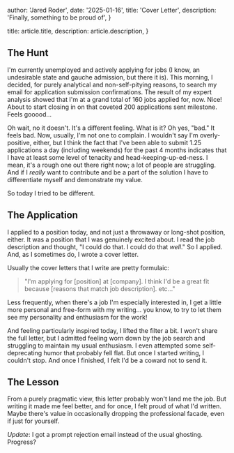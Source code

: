 
  author: 'Jared Roder',
  date: '2025-01-16',
  title: 'Cover Letter',
  description:
    'Finally, something to be proud of',
}

  title: article.title,
  description: article.description,
}


## The Hunt

I'm currently unemployed and actively applying for jobs (I know, an undesirable state and gauche admission, but there it is). This morning, I decided, for purely analytical and non-self-pitying reasons, to search my email for application submission confirmations. The result of my expert analysis showed that I'm at a grand total of 160 jobs applied for, now. Nice! About to start closing in on that coveted 200 applications sent milestone. Feels gooood...

Oh wait, no it doesn't. It's a different feeling. What is it? Oh yes, "bad." It feels bad. Now, usually, I'm not one to complain. I wouldn't say I'm overly-positive, either, but I think the fact that I've been able to submit 1.25 applications a day (including weekends) for the past 4 months indicates that I have at least some level of tenacity and head-keeping-up-ed-ness. I mean, it's a rough one out there right now; a lot of people are struggling. And if I *really* want to contribute and be a part of the solution I have to differentiate myself and demonstrate my value.

So today I tried to be different.

## The Application

I applied to a position today, and not just a throwaway or long-shot position, either. It was a position that I was genuinely excited about. I read the job description and thought, "I could do that. I could do that *well*." So I applied. And, as I sometimes do, I wrote a cover letter.

Usually the cover letters that I write are pretty formulaic:
> "I'm applying for [position] at [company]. I think I'd be a great fit because [reasons that match job description]. etc..."

Less frequently, when there's a job I'm especially interested in, I get a little more personal and free-form with my writing... you know, to try to let them see my personality and enthusiasm for the work!

And feeling particularly inspired today, I lifted the filter a bit. I won't share the full letter, but I admitted feeling worn down by the job search and struggling to maintain my usual enthusiasm. I even attempted some self-deprecating humor that probably fell flat. But once I started writing, I couldn't stop. And once I finished, I felt I'd be a coward not to send it.

## The Lesson

From a purely pragmatic view, this letter probably won't land me the job. But writing it made me feel better, and for once, I felt proud of what I'd written. Maybe there's value in occasionally dropping the professional facade, even if just for yourself.

*Update*: I got a prompt rejection email instead of the usual ghosting. Progress?
